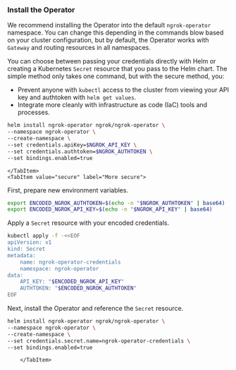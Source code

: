 
### Install the Operator

We recommend installing the Operator into the default `ngrok-operator` namespace.
You can change this depending in the commands blow based on your cluster configuration, but by default, the Operator works with `Gateway` and routing resources in all namespaces.

You can choose between passing your credentials directly with Helm or creating a Kubernetes `Secret` resource that you pass to the Helm chart.
The simple method only takes one command, but with the secure method, you:

- Prevent anyone with `kubectl` access to the cluster from viewing your API key and authtoken with `helm get values`.
- Integrate more cleanly with infrastructure as code (IaC) tools and processes.

<Tabs groupId="k8s" queryString="k8s-install">
	<TabItem value="simple" label="Simple" default>

```bash
helm install ngrok-operator ngrok/ngrok-operator \
--namespace ngrok-operator \
--create-namespace \
--set credentials.apiKey=$NGROK_API_KEY \
--set credentials.authtoken=$NGROK_AUTHTOKEN \
--set bindings.enabled=true
```

    </TabItem>
    <TabItem value="secure" label="More secure">

First, prepare new environment variables.

```bash
export ENCODED_NGROK_AUTHTOKEN=$(echo -n "$NGROK_AUTHTOKEN" | base64)
export ENCODED_NGROK_API_KEY=$(echo -n "$NGROK_API_KEY" | base64)
```

Apply a `Secret` resource with your encoded credentials.

```bash
kubectl apply -f -<<EOF
apiVersion: v1
kind: Secret
metadata:
	name: ngrok-operator-credentials
	namespace: ngrok-operator
data:
	API_KEY: "$ENCODED_NGROK_API_KEY"
	AUTHTOKEN: "$ENCODED_NGROK_AUTHTOKEN"
EOF
```

Next, install the Operator and reference the `Secret` resource.

```bash
helm install ngrok-operator ngrok/ngrok-operator \
--namespace ngrok-operator \
--create-namespace \
--set credentials.secret.name=ngrok-operator-credentials \
--set bindings.enabled=true
```

    	</TabItem>

</Tabs>


